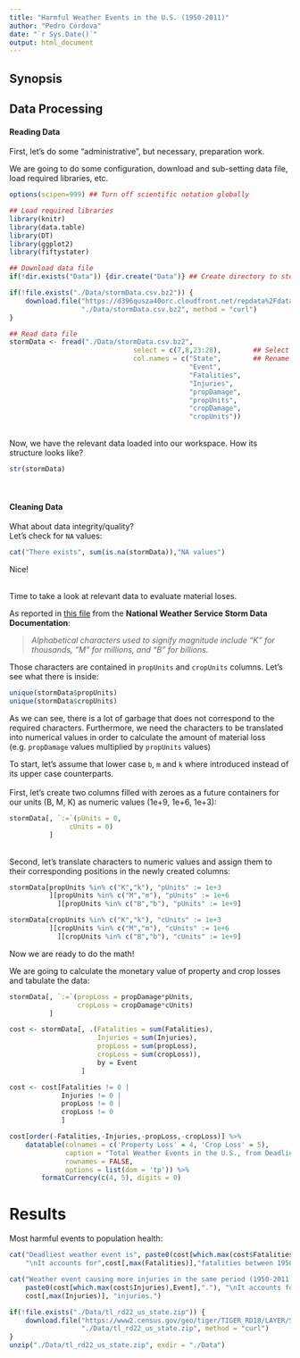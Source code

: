 ```yaml
---
title: "Harmful Weather Events in the U.S. (1950-2011)"
author: "Pedro Córdova"
date: "`r Sys.Date()`"
output: html_document
---
```


## Synopsis

## Data Processing

#### Reading Data

First, let's do some "administrative", but necessary, preparation work.

We are going to do some configuration, download and sub-setting data file, load required libraries, etc.
```r
options(scipen=999) ## Turn off scientific notation globally

## Load required libraries
library(knitr)
library(data.table)
library(DT)
library(ggplot2)
library(fiftystater)

## Download data file
if(!dir.exists("Data")) {dir.create("Data")} ## Create directory to store the file

if(!file.exists("./Data/stormData.csv.bz2")) {
    download.file("https://d396qusza40orc.cloudfront.net/repdata%2Fdata%2FStormData.csv.bz2",
                  "./Data/stormData.csv.bz2", method = "curl")
}

## Read data file
stormData <- fread("./Data/stormData.csv.bz2",
                               select = c(7,8,23:28),        ## Select just relevant columns
                               col.names = c("State",        ## Rename columns
                                             "Event",
                                             "Fatalities",
                                             "Injuries",
                                             "propDamage",
                                             "propUnits",
                                             "cropDamage",
                                             "cropUnits"))
```
<br>
Now, we have the relevant data loaded into our workspace. 
How its structure looks like?
```r
str(stormData)
```
<br>

#### Cleaning Data

What about data integrity/quality?  
Let's check for `NA` values:
```r
cat("There exists", sum(is.na(stormData)),"NA values")
```
Nice!  

<br>
Time to take a look at relevant data to evaluate material loses.

As reported in [this file]("https://d396qusza40orc.cloudfront.net/repdata%2Fpeer2_doc%2Fpd01016005curr.pdf") from the **National Weather Service Storm Data Documentation**:  

> _Alphabetical characters used to signify magnitude include “K” for thousands, “M” for millions, and “B” for billions._

Those characters are contained in `propUnits` and `cropUnits` columns. Let's see what there is inside:
```r
unique(stormData$propUnits)
unique(stormData$cropUnits)
```
As we can see, there is a lot of garbage that does not correspond to the required characters. Furthermore, we need the characters to be translated into numerical values in order to calculate the amount of material loss (e.g. `propDamage` values multiplied by `propUnits` values)

To start, let's assume that lower case `b`, `m` and `k` where introduced instead of its upper case counterparts.
<br>
<br>
First, let's create two columns filled with zeroes as a future containers for our units (B, M, K) as numeric values (1e+9, 1e+6, 1e+3):
```r
stormData[, `:=`(pUnits = 0,
               cUnits = 0)
          ]
```
<br>
Second, let's translate characters to numeric values and assign them to their corresponding positions in the newly created columns:
```r
stormData[propUnits %in% c("K","k"), "pUnits" := 1e+3
          ][propUnits %in% c("M","m"), "pUnits" := 1e+6
            ][propUnits %in% c("B","b"), "pUnits" := 1e+9]

stormData[cropUnits %in% c("K","k"), "cUnits" := 1e+3
          ][cropUnits %in% c("M","m"), "cUnits" := 1e+6
            ][cropUnits %in% c("B","b"), "cUnits" := 1e+9]
```
Now we are ready to do the math!

We are going to calculate the monetary value of property and crop losses and tabulate the data:
```r
stormData[, `:=`(propLoss = propDamage*pUnits,
                 cropLoss = cropDamage*cUnits)
          ]
```

```r
cost <- stormData[, .(Fatalities = sum(Fatalities),
                      Injuries = sum(Injuries),
                      propLoss = sum(propLoss),
                      cropLoss = sum(cropLoss)),
                      by = Event
                  ]

cost <- cost[Fatalities != 0 |
             Injuries != 0 |
             propLoss != 0 |
             cropLoss != 0
             ]

cost[order(-Fatalities,-Injuries,-propLoss,-cropLoss)] %>% 
    datatable(colnames = c('Property Loss' = 4, 'Crop Loss' = 5),
              caption = "Total Weather Events in the U.S., from Deadliest to less Harmful (1950-2011)",
              rownames = FALSE,
              options = list(dom = 'tp')) %>%
        formatCurrency(c(4, 5), digits = 0)


```


# Results

Most harmful events to population health:
```r
cat("Deadliest weather event is", paste0(cost[which.max(cost$Fatalities),Event],"."),
    "\nIt accounts for",cost[,max(Fatalities)],"fatalities between 1950 and 2011.")

cat("Weather event causing more injuries in the same period (1950-2011) is",
    paste0(cost[which.max(cost$Injuries),Event],"."), "\nIt accounts for",
    cost[,max(Injuries)], "injuries.")
```

```r
if(!file.exists("./Data/tl_rd22_us_state.zip")) {
    download.file("https://www2.census.gov/geo/tiger/TIGER_RD18/LAYER/STATE/tl_rd22_us_state.zip",
                  "./Data/tl_rd22_us_state.zip", method = "curl")
}
unzip("./Data/tl_rd22_us_state.zip", exdir = "./Data")
```

